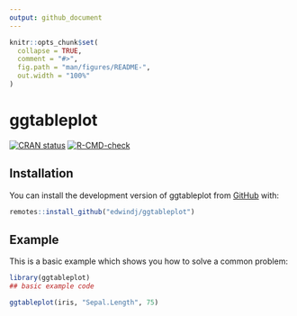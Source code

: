 ```yaml
---
output: github_document
---
```


<!-- README.md is generated from README.Rmd. Please edit that file -->

```r
knitr::opts_chunk$set(
  collapse = TRUE,
  comment = "#>",
  fig.path = "man/figures/README-",
  out.width = "100%"
)
```

# ggtableplot

<!-- badges: start -->
[![CRAN status](https://www.r-pkg.org/badges/version/ggtableplot)](https://CRAN.R-project.org/package=ggtableplot)
[![R-CMD-check](https://github.com/edwindj/ggtableplot/actions/workflows/R-CMD-check.yaml/badge.svg)](https://github.com/edwindj/ggtableplot/actions/workflows/R-CMD-check.yaml)
<!-- badges: end -->

## Installation

You can install the development version of ggtableplot from [GitHub](https://github.com/) with:

``` r
remotes::install_github("edwindj/ggtableplot")
```

## Example

This is a basic example which shows you how to solve a common problem:

```r
library(ggtableplot)
## basic example code
```


```r
ggtableplot(iris, "Sepal.Length", 75)
```
